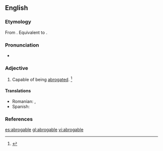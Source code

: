 ==English==

===Etymology===
From {{etyl|la|en}} {{term|abrogo|lang=la}}. Equivalent to {{suffix|abrogate|able}}.

===Pronunciation===
* {{a|US}} {{IPA|/ˈæb.ɹə.ɡə.bl̩/}}

===Adjective===
{{en-adj}}

# Capable of being [[abrogated]]. {{defdate|First attested in the late 16<sup>th</sup> century.}}<ref>{{R:SOED5|page=8}}</ref>

====Translations====

{{trans-top|capable of being abrogated}}
{{trans-mid}}
* Romanian: {{t|ro|abrogabil|m}}, {{t|ro|abrogabilă|f}}
* Spanish: {{t+|es|abrogable}}
{{trans-bottom}}

===References===
<references/>

[[es:abrogable]]
[[gl:abrogable]]
[[vi:abrogable]]